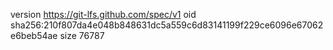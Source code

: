 version https://git-lfs.github.com/spec/v1
oid sha256:210f807da4e048b848631dc5a559c6d83141199f229ce6096e67062e6beb54ae
size 76787
